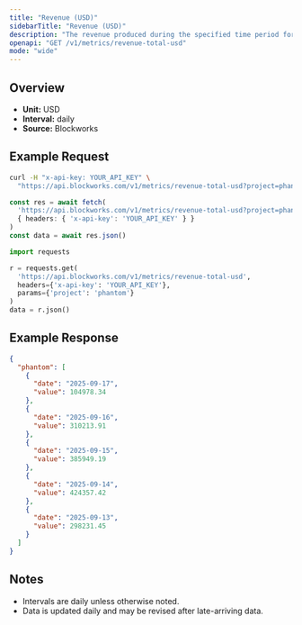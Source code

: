```yaml
---
title: "Revenue (USD)"
sidebarTitle: "Revenue (USD)"
description: "The revenue produced during the specified time period for given project."
openapi: "GET /v1/metrics/revenue-total-usd"
mode: "wide"
---
```


## Overview

- **Unit:** USD
- **Interval:** daily
- **Source:** Blockworks

## Example Request

<CodeGroup>

```bash cURL
curl -H "x-api-key: YOUR_API_KEY" \
  "https://api.blockworks.com/v1/metrics/revenue-total-usd?project=phantom"
```

```typescript TypeScript
const res = await fetch(
  'https://api.blockworks.com/v1/metrics/revenue-total-usd?project=phantom',
  { headers: { 'x-api-key': 'YOUR_API_KEY' } }
)
const data = await res.json()
```

```python Python
import requests

r = requests.get(
  'https://api.blockworks.com/v1/metrics/revenue-total-usd',
  headers={'x-api-key': 'YOUR_API_KEY'},
  params={'project': 'phantom'}
)
data = r.json()
```

</CodeGroup>

## Example Response

```json
{
  "phantom": [
    {
      "date": "2025-09-17",
      "value": 104978.34
    },
    {
      "date": "2025-09-16",
      "value": 310213.91
    },
    {
      "date": "2025-09-15",
      "value": 385949.19
    },
    {
      "date": "2025-09-14",
      "value": 424357.42
    },
    {
      "date": "2025-09-13",
      "value": 298231.45
    }
  ]
}
```

## Notes
- Intervals are daily unless otherwise noted.
- Data is updated daily and may be revised after late-arriving data.